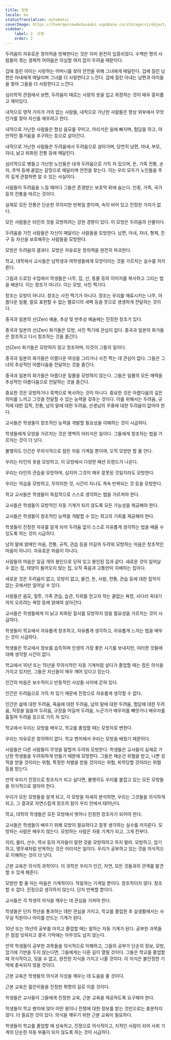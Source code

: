 ```yaml
---
title: 모방
locale: ko
statusTranslation: automatic
coverImage: https://lhvmrqwrcowdvduuaukz.supabase.co/storage/v1/object/public/strapi-uploads/small_cover-educacion-fundamental.webp-2d51a7828a2b1309555be27f7e2a61a0.webp
sidebar:
    label: 2. 모방
    order: 2
---
```

두려움이 자유로운 창의력을 방해한다는 것은 이미 완전히 입증되었다. 수백만 명의 사람들이 겪는 경제적 어려움은 의심할 여지 없이 두려움 때문이다.

겁에 질린 아이는 사랑하는 어머니를 찾아 안전을 위해 그녀에게 매달린다. 겁에 질린 남편은 아내에게 매달리며 그녀를 더 사랑한다고 느낀다. 겁에 질린 아내는 남편과 아이들을 찾아 그들을 더 사랑한다고 느낀다.

심리학적 관점에서 보면, 두려움이 때로는 사랑의 옷을 입고 위장하는 것이 매우 흥미롭고 재미있다.

내적으로 영적 가치가 거의 없는 사람들, 내적으로 가난한 사람들은 항상 외부에서 무엇인가를 찾아 자신을 채우려고 한다.

내적으로 가난한 사람들은 항상 음모를 꾸미고, 어리석은 일에 빠지며, 험담을 하고, 야만적인 즐거움을 추구하는 등으로 살아간다.

내적으로 가난한 사람들은 두려움에서 두려움으로 살아가며, 당연히 남편, 아내, 부모, 자녀, 낡고 퇴화된 전통 등에 매달린다.

심리적으로 병들고 가난한 노인들은 대개 두려움으로 가득 차 있으며, 돈, 가족 전통, 손자, 추억 등에 끝없는 갈망으로 매달리며 안전을 찾는다. 이는 우리 모두가 노인들을 주의 깊게 관찰하면 알 수 있는 사실이다.

사람들이 두려움을 느낄 때마다 그들은 존경받는 보호막 뒤에 숨는다. 인종, 가족, 국가 등의 전통을 따르는 것이다.

실제로 모든 전통은 단순한 무의미한 반복일 뿐이며, 속이 비어 있고 진정한 가치가 없다.

모든 사람들은 타인의 것을 모방하려는 강한 경향이 있다. 이 모방은 두려움의 산물이다.

두려움을 가진 사람들은 자신이 매달리는 사람들을 모방한다. 남편, 아내, 자녀, 형제, 친구 등 자신을 보호해주는 사람들을 모방한다.

모방은 두려움의 결과다. 모방은 자유로운 창의력을 완전히 파괴한다.

학교, 대학에서 교사들은 남학생과 여학생들에게 모방이라는 것을 가르치는 실수를 저지른다.

그림과 드로잉 수업에서 학생들은 나무, 집, 산, 동물 등의 이미지를 복사하고 그리는 법을 배운다. 이는 창조가 아니다. 이는 모방, 사진 찍기다.

창조는 모방이 아니다. 창조는 사진 찍기가 아니다. 창조는 우리를 매료시키는 나무, 아름다운 일몰, 말로 표현할 수 없는 멜로디의 새벽 등을 붓으로 생생하게 전달하는 것이다.

중국과 일본의 선(Zen) 예술, 추상 및 반추상 예술에는 진정한 창조가 있다.

중국과 일본의 선(Zen) 화가들은 모방, 사진 찍기에 관심이 없다. 중국과 일본의 화가들은 창조하고 다시 창조하는 것을 즐긴다.

선(Zen) 화가들은 모방하지 않고 창조하며, 이것이 그들의 일이다.

중국과 일본의 화가들은 아름다운 여성을 그리거나 사진 찍는 데 관심이 없다. 그들은 그녀의 추상적인 아름다움을 전달하는 것을 즐긴다.

중국과 일본의 화가들은 아름다운 일몰을 모방하지 않는다. 그들은 일몰의 모든 매력을 추상적인 아름다움으로 전달하는 것을 즐긴다.

중요한 것은 모방하거나 흑백으로 복사하는 것이 아니다. 중요한 것은 아름다움의 깊은 의미를 느끼고 그것을 전달할 수 있는 능력을 갖추는 것이다. 이를 위해서는 두려움, 규칙에 대한 집착, 전통, 남의 말에 대한 두려움, 선생님의 꾸중에 대한 두려움이 없어야 한다.

교사들은 학생들이 창조적인 능력을 개발할 필요성을 이해하는 것이 시급하다.

학생들에게 모방을 가르치는 것은 명백히 어리석은 일이다. 그들에게 창조하는 법을 가르치는 것이 더 낫다.

불행히도 인간은 무의식적으로 잠든 자동 기계일 뿐이며, 오직 모방만 할 줄 안다.

우리는 타인의 옷을 모방하고, 이 모방에서 다양한 패션 트렌드가 나온다.

우리는 타인의 관습을 모방하며, 심지어 그것이 매우 잘못된 것일지라도 모방한다.

우리는 악습을 모방하고, 무의미한 것, 시간이 지나도 계속 반복되는 것 등을 모방한다.

학교 교사들은 학생들이 독립적으로 스스로 생각하는 법을 가르쳐야 한다.

교사들은 학생들이 모방적인 자동 기계가 되지 않도록 모든 가능성을 제공해야 한다.

교사들은 학생들이 창조적인 능력을 개발할 수 있는 최고의 기회를 제공해야 한다.

학생들이 진정한 자유를 알게 되어 두려움 없이 스스로 자유롭게 생각하는 법을 배울 수 있도록 하는 것이 시급하다.

남의 말에 얽매인 마음, 전통, 규칙, 관습 등을 어길까 두려워 모방하는 마음은 창조적인 마음이 아니다. 자유로운 마음이 아니다.

사람들의 마음은 일곱 개의 봉인으로 닫혀 있고 봉인된 집과 같다. 새로운 것이 일어날 수 없는 집, 태양이 들어오지 않는 집, 오직 죽음과 고통만이 지배하는 집이다.

새로운 것은 두려움이 없고, 모방이 없고, 물건, 돈, 사람, 전통, 관습 등에 대한 집착이 없는 곳에서만 일어날 수 있다.

사람들은 음모, 질투, 가족 관습, 습관, 지위를 얻고자 하는 끝없는 욕망, 사다리 꼭대기까지 오르려는 욕망 등에 얽매여 살아간다.

교사들은 학생들에게 이 낡고 퇴화된 질서를 모방하지 않을 필요성을 가르치는 것이 시급하다.

학생들이 학교에서 자유롭게 창조하고, 자유롭게 생각하고, 자유롭게 느끼는 법을 배우는 것이 시급하다.

학생들은 학교에서 정보를 습득하며 인생의 가장 좋은 시기를 보내지만, 이러한 것들에 대해 생각할 시간이 없다.

학교에서 10년 또는 15년을 무의식적인 자동 기계처럼 살다가 졸업할 때는 잠든 의식을 가지고 있지만, 그들은 자신들이 매우 깨어 있다고 믿는다.

인간의 마음은 보수적이고 반동적인 사상들 사이에 갇혀 있다.

인간은 두려움으로 가득 차 있기 때문에 진정으로 자유롭게 생각할 수 없다.

인간은 삶에 대한 두려움, 죽음에 대한 두려움, 남의 말에 대한 두려움, 험담에 대한 두려움, 직장을 잃을까 두려움, 규정을 어길까 두려움, 누군가가 배우자를 빼앗거나 배우자를 훔칠까 두려움 등으로 가득 차 있다.

학교에서 우리는 모방을 배우고, 학교를 졸업할 때는 모방자로 변한다.

우리는 자유로운 창의력이 없다. 학교 벤치에서 우리는 모방을 배웠기 때문이다.

사람들은 다른 사람들이 무엇을 말할까 두려워 모방한다. 학생들은 교사들이 실제로 가난한 학생들을 두려워하게 만들기 때문에 모방한다. 그들은 매순간 위협을 받고, 나쁜 성적을 받을 것이라는 위협, 특정한 처벌을 받을 것이라는 위협, 퇴학당할 것이라는 위협 등을 받는다.

만약 우리가 진정으로 창조자가 되고 싶다면, 불행히도 우리를 붙잡고 있는 모든 모방들을 의식적으로 알아야 한다.

우리가 모든 모방들을 알게 되고, 각 모방을 자세히 분석하면, 우리는 그것들을 의식하게 되고, 그 결과로 자연스럽게 창조의 힘이 우리 안에서 태어난다.

학교, 대학의 학생들은 모든 모방에서 벗어나 진정한 창조자가 되어야 한다.

교사들은 학생들이 배우기 위해 모방이 필요하다고 잘못 생각하는 실수를 저지른다. 모방하는 사람은 배우지 않는다. 모방하는 사람은 자동 기계가 되고, 그게 전부다.

지리, 물리, 산수, 역사 등의 저자들이 말한 것을 모방하려고 하지 말라. 모방하고, 암기하고, 앵무새처럼 반복하는 것은 어리석은 일이다. 우리가 공부하고 있는 것을 의식적으로 이해하는 것이 더 낫다.

근본 교육은 의식의 과학이다. 이 과학은 우리가 인간, 자연, 모든 것들과의 관계를 발견할 수 있게 해준다.

모방만 할 줄 아는 마음은 기계적이다. 작동하는 기계일 뿐이다. 창조적이지 않다. 창조할 수 없다. 진정으로 생각하지 않는다. 단지 반복할 뿐이다.

교사들은 각 학생의 의식을 깨우는 데 관심을 가져야 한다.

학생들은 단지 학년을 통과하는 데만 관심을 가지고, 학교를 졸업한 후 실생활에서는 사무실 직원이나 아이를 만드는 기계가 된다.

10년 또는 15년의 공부를 마치고 졸업할 때는 말하는 자동 기계가 된다. 공부한 과목들은 점점 잊혀지고 결국 기억에는 아무것도 남지 않는다.

만약 학생들이 공부한 과목들을 의식적으로 이해하고, 그들의 공부가 단순히 정보, 모방, 암기에 기반을 두지 않는다면, 그들에게는 다른 길이 열릴 것이다. 그들은 학교를 졸업할 때 의식적이고, 잊을 수 없고, 완전한 지식을 가지고 나올 것이다. 이 지식은 불안정한 기억에 종속되지 않을 것이다.

근본 교육은 학생들의 의식과 지성을 깨우는 데 도움을 줄 것이다.

근본 교육은 젊은이들을 진정한 혁명의 길로 이끌 것이다.

학생들은 교사들이 그들에게 진정한 교육, 근본 교육을 제공하도록 요구해야 한다.

학생들이 학교 벤치에 앉아 어떤 왕이나 전쟁에 대한 정보를 받는 것만으로는 충분하지 않다. 더 필요한 것이 있다. 의식을 깨우기 위한 근본 교육이 필요하다.

학생들이 학교를 졸업할 때 성숙하고, 진정으로 의식적이고, 지적인 사람이 되어 사회 기계의 단순한 자동 부품이 되지 않도록 하는 것이 시급하다.
